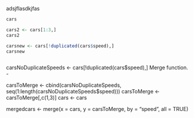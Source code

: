 
adsjflasdkjfas
```r
cars

cars2 <- cars[1:3,]
cars2

carsnew <- cars[!duplicated(cars$speed),]
carsnew

```

```r

```





carsNoDuplicateSpeeds <- cars[!duplicated(cars$speed),]
Merge function. -

carsToMerge <- cbind(carsNoDuplicateSpeeds, seq(1:length(carsNoDuplicateSpeeds$speed)))
carsToMerge <- carsToMerge[,c(1,3)]
cars <- cars

mergedcars <- merge(x = cars, y = carsToMerge, by = "speed", all = TRUE)